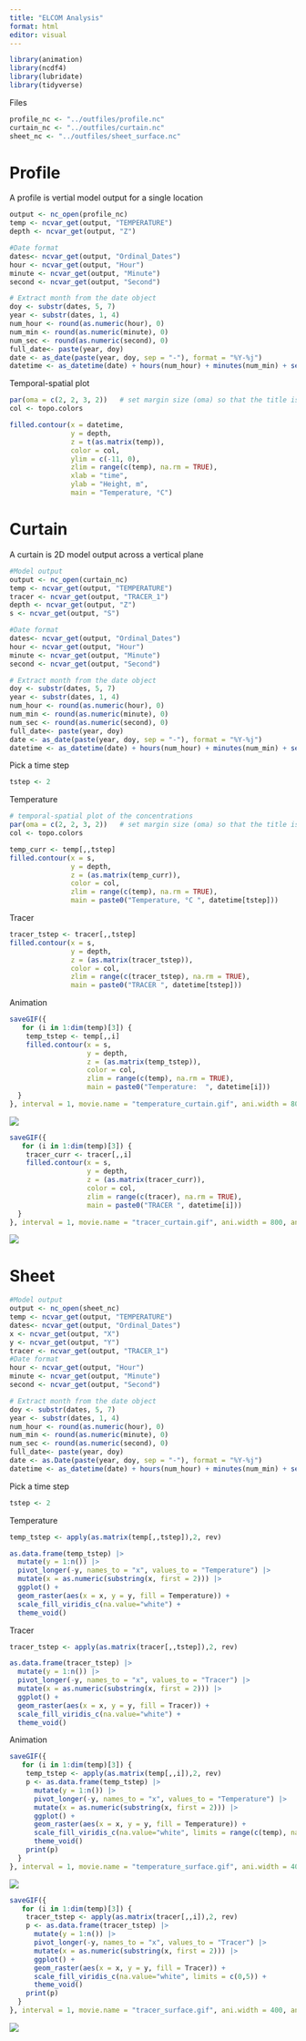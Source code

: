 ```yaml
---
title: "ELCOM Analysis"
format: html
editor: visual
---
```


```r
library(animation)
library(ncdf4)
library(lubridate)
library(tidyverse)
```

Files

```r
profile_nc <- "../outfiles/profile.nc"
curtain_nc <- "../outfiles/curtain.nc"
sheet_nc <- "../outfiles/sheet_surface.nc"

```

# Profile

A profile is vertial model output for a single location

```r
output <- nc_open(profile_nc)
temp <- ncvar_get(output, "TEMPERATURE")
depth <- ncvar_get(output, "Z")

#Date format
dates<- ncvar_get(output, "Ordinal_Dates")
hour <- ncvar_get(output, "Hour")
minute <- ncvar_get(output, "Minute")
second <- ncvar_get(output, "Second")

# Extract month from the date object
doy <- substr(dates, 5, 7)
year <- substr(dates, 1, 4)
num_hour <- round(as.numeric(hour), 0)
num_min <- round(as.numeric(minute), 0)
num_sec <- round(as.numeric(second), 0)
full_date<- paste(year, doy)
date <- as_date(paste(year, doy, sep = "-"), format = "%Y-%j")
datetime <- as_datetime(date) + hours(num_hour) + minutes(num_min) + seconds(num_sec)
```

Temporal-spatial plot

```r
par(oma = c(2, 2, 3, 2))   # set margin size (oma) so that the title is included
col <- topo.colors

filled.contour(x = datetime,
               y = depth,
               z = t(as.matrix(temp)),
               color = col,
               ylim = c(-11, 0),
               zlim = range(c(temp), na.rm = TRUE),
               xlab = "time",
               ylab = "Height, m",
               main = "Temperature, °C")
```

# Curtain

A curtain is 2D model output across a vertical plane

```r
#Model output
output <- nc_open(curtain_nc)
temp <- ncvar_get(output, "TEMPERATURE")
tracer <- ncvar_get(output, "TRACER_1")
depth <- ncvar_get(output, "Z")
s <- ncvar_get(output, "S")

#Date format
dates<- ncvar_get(output, "Ordinal_Dates")
hour <- ncvar_get(output, "Hour")
minute <- ncvar_get(output, "Minute")
second <- ncvar_get(output, "Second")

# Extract month from the date object
doy <- substr(dates, 5, 7)
year <- substr(dates, 1, 4)
num_hour <- round(as.numeric(hour), 0)
num_min <- round(as.numeric(minute), 0)
num_sec <- round(as.numeric(second), 0)
full_date<- paste(year, doy)
date <- as_date(paste(year, doy, sep = "-"), format = "%Y-%j")
datetime <- as_datetime(date) + hours(num_hour) + minutes(num_min) + seconds(num_sec)
```

Pick a time step

```r
tstep <- 2
```

Temperature

```r
# temporal-spatial plot of the concentrations
par(oma = c(2, 2, 3, 2))   # set margin size (oma) so that the title is included
col <- topo.colors

temp_curr <- temp[,,tstep]
filled.contour(x = s,
               y = depth,
               z = (as.matrix(temp_curr)),
               color = col,
               zlim = range(c(temp), na.rm = TRUE),
               main = paste0("Temperature, °C ", datetime[tstep]))
```

Tracer

```r
tracer_tstep <- tracer[,,tstep]
filled.contour(x = s,
               y = depth,
               z = (as.matrix(tracer_tstep)),
               color = col,
               zlim = range(c(tracer_tstep), na.rm = TRUE),
               main = paste0("TRACER ", datetime[tstep]))
```

Animation

```r
saveGIF({
   for (i in 1:dim(temp)[3]) {
    temp_tstep <- temp[,,i]
    filled.contour(x = s,
                   y = depth,
                   z = (as.matrix(temp_tstep)),
                   color = col,
                   zlim = range(c(temp), na.rm = TRUE),
                   main = paste0("Temperature:  ", datetime[i]))
  }
}, interval = 1, movie.name = "temperature_curtain.gif", ani.width = 800, ani.height = 300)
```

![](temperature_curtain.gif)

```r
saveGIF({
   for (i in 1:dim(temp)[3]) {
    tracer_curr <- tracer[,,i]
    filled.contour(x = s,
                   y = depth,
                   z = (as.matrix(tracer_curr)),
                   color = col,
                   zlim = range(c(tracer), na.rm = TRUE),
                   main = paste0("TRACER ", datetime[i]))
  }
}, interval = 1, movie.name = "tracer_curtain.gif", ani.width = 800, ani.height = 300)
```

![](tracer_curtain.gif)

# Sheet

```r
#Model output
output <- nc_open(sheet_nc)
temp <- ncvar_get(output, "TEMPERATURE")
dates<- ncvar_get(output, "Ordinal_Dates")
x <- ncvar_get(output, "X")
y <- ncvar_get(output, "Y")
tracer <- ncvar_get(output, "TRACER_1")
#Date format
hour <- ncvar_get(output, "Hour")
minute <- ncvar_get(output, "Minute")
second <- ncvar_get(output, "Second")

# Extract month from the date object
doy <- substr(dates, 5, 7)
year <- substr(dates, 1, 4)
num_hour <- round(as.numeric(hour), 0)
num_min <- round(as.numeric(minute), 0)
num_sec <- round(as.numeric(second), 0)
full_date<- paste(year, doy)
date <- as.Date(paste(year, doy, sep = "-"), format = "%Y-%j")
datetime <- as_datetime(date) + hours(num_hour) + minutes(num_min) + seconds(num_sec)
```

Pick a time step

```r
tstep <- 2
```

Temperature

```r

temp_tstep <- apply(as.matrix(temp[,,tstep]),2, rev)

as.data.frame(temp_tstep) |> 
  mutate(y = 1:n()) |> 
  pivot_longer(-y, names_to = "x", values_to = "Temperature") |> 
  mutate(x = as.numeric(substring(x, first = 2))) |> 
  ggplot() +
  geom_raster(aes(x = x, y = y, fill = Temperature)) + 
  scale_fill_viridis_c(na.value="white") +
  theme_void()
```

Tracer

```r
tracer_tstep <- apply(as.matrix(tracer[,,tstep]),2, rev)

as.data.frame(tracer_tstep) |> 
  mutate(y = 1:n()) |> 
  pivot_longer(-y, names_to = "x", values_to = "Tracer") |> 
  mutate(x = as.numeric(substring(x, first = 2))) |> 
  ggplot() +
  geom_raster(aes(x = x, y = y, fill = Tracer)) + 
  scale_fill_viridis_c(na.value="white") +
  theme_void()
```

Animation

```r
saveGIF({
   for (i in 1:dim(temp)[3]) {
    temp_tstep <- apply(as.matrix(temp[,,i]),2, rev)
    p <- as.data.frame(temp_tstep) |> 
      mutate(y = 1:n()) |> 
      pivot_longer(-y, names_to = "x", values_to = "Temperature") |> 
      mutate(x = as.numeric(substring(x, first = 2))) |> 
      ggplot() +
      geom_raster(aes(x = x, y = y, fill = Temperature)) +
      scale_fill_viridis_c(na.value="white", limits = range(c(temp), na.rm = TRUE)) +
      theme_void()
    print(p)
  }
}, interval = 1, movie.name = "temperature_surface.gif", ani.width = 400, ani.height = 1200)
```

![](temperature_surface.gif)

```r
saveGIF({
   for (i in 1:dim(temp)[3]) {
    tracer_tstep <- apply(as.matrix(tracer[,,i]),2, rev)
    p <- as.data.frame(tracer_tstep) |> 
      mutate(y = 1:n()) |> 
      pivot_longer(-y, names_to = "x", values_to = "Tracer") |> 
      mutate(x = as.numeric(substring(x, first = 2))) |> 
      ggplot() +
      geom_raster(aes(x = x, y = y, fill = Tracer)) +
      scale_fill_viridis_c(na.value="white", limits = c(0,5)) +
      theme_void()
    print(p)
  }
}, interval = 1, movie.name = "tracer_surface.gif", ani.width = 400, ani.height = 1200)
```

![](tracer_surface.gif)
